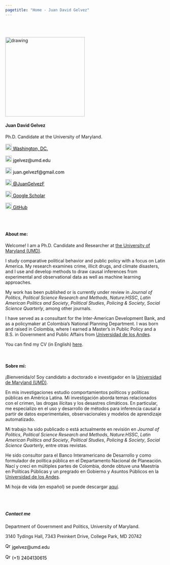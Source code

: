 ```yaml
---
pagetitle: "Home - Juan David Gelvez"
---
```


<br>  </br> <!--- Agrega lineas en blanco --->

<!------------- Panel de la izquierda ------------->
<div class="col-sm-4">

<!-- Foto completa -->
<img src="./images/profile1.png" class="center" alt="drawing" width="250" height="250"/>

#### Juan David Gelvez

<div style="text-align: left">
Ph.D. Candidate at the University of Maryland.
</div>

<!-- Location -->
<a href="https://www.google.com/maps/place/Washington+D.+C.,+Distrito+de+Columbia/@38.8938672,-77.0846157,12z/data=!3m1!4b1!4m5!3m4!1s0x89b7c6de5af6e45b:0xc2524522d4885d2a!8m2!3d38.9071923!4d-77.0368707" style="color:black;"> <img alt="Qries" src="./images/location.png" width="20" height="20">  Washington, DC.</a>

<!-- Correo -->
<p style="color:black"><img alt="Qries" src="./images/correo.png" width="20" height="20"> jgelvez@umd.edu </img></p>

<!-- Correo -->
<p style="color:black"><img alt="Qries" src="./images/correo.png" width="20" height="20"> juan.gelvezf@gmail.com </img></p>

<!-- Twitter -->
 <a href="https://twitter.com/JuanGelvezF" style="color:black;"> <img alt="Qries" src="./images/twitter.jpg" width="20" height="20">  @JuanGelvezF</a> 

<!-- Google Scholar -->
<a href="https://scholar.google.com/citations?user=U9OqP_4AAAAJ&hl=en" style="color:black;"> <img alt="Qries" src="./images/google_scholar.png" width="20" height="20">  Google Scholar </a>

<!-- GitHub -->
<a href="https://github.com/juangelvezf" style="color:black;"> <img alt="Qries" src="./images/github.png" width="20" height="20">  GitHub</a>

</div>
<!------------- Fin panel de la izquierda ------------->

<!------------- Panel de la derecha ------------->
<div class="col-sm-8">

<br>  </br> <!--- Agrega lineas en blanco --->

#### About me:

Welcome! I am a Ph.D. Candidate and Researcher at <a href="https://ilcss.umd.edu/">the University of Maryland (UMD)</a>.

I study comparative political behavior and public policy with a focus on Latin America. My research examines crime, illicit drugs, and climate disasters, and I use and develop methods to draw causal inferences from experimental and observational data as well as machine learning approaches.

My work has been published or is currently under review in *Journal of Politics*, *Political Science Research and Methods*, *Nature:HSSC*, *Latin American Politics and Society*, *Political Studies*, *Policing & Society*, *Social Science Quarterly*, among other journals.

I have served as a consultant for the Inter-American Development Bank, and as a policymaker at Colombia’s National Planning Department. I was born and raised in Colombia, where I earned a Master’s in Public Policy and a B.S. in Government and Public Affairs from <a href="https://gobierno.uniandes.edu.co/">Universidad de los Andes</a>.


You can find my CV (in English) <a href="https://juangelvezf.github.io/cv/Juan_Gelvez_cv.pdf">here</a>.



<br>

#### Sobre mí: 

¡Bienvenida/o! Soy candidato a doctorado e investigador en la <a href="https://ilcss.umd.edu/">Universidad de Maryland (UMD)</a>.

En mis investigaciones estudio comportamientos políticos y políticas públicas en América Latina. Mi investigación aborda temas relacionados con el crimen, las drogas ilícitas y los desastres climáticos. En particular, me especializo en el uso y desarrollo de métodos para inferencia causal a partir de datos experimentales, observacionales y modelos de aprendizaje automatizado.

Mi trabajo ha sido publicado o está actualmente en revisión en *Journal of Politics*, *Political Science Research and Methods*, *Nature:HSSC*, *Latin American Politics and Society*, *Political Studies*, *Policing & Society*, *Social Science Quarterly*, entre otras revistas.

He sido consultor para el Banco Interamericano de Desarrollo y como formulador de política pública en el Departamento Nacional de Planeación. Nací y crecí en múltiples partes de Colombia, donde obtuve una Maestría en Políticas Públicas y un pregrado en Gobierno y Asuntos Públicos en la <a href="https://gobierno.uniandes.edu.co/">Universidad de los Andes</a>.


Mi hoja de vida (en español) se puede descargar <a href="https://juangelvezf.github.io/cv/Juan_Gelvez_cv_esp.pdf">aquí</a>.


<br>  </br> <!--- Agrega lineas en blanco --->

##### Contact me

<p style="color:black">Department of Government and Politics, University of Maryland.

3140 Tydings Hall, 7343 Preinkert Drive, College Park, MD 20742</p>

<!-- Correo -->
<p style="color:black"><img alt="Qries" src="./images/correo.png" width="17" height="17"> jgelvez@umd.edu </img></p>

<!-- Tel -->
<p style="color:black"> <img alt="Qries" src="./images/tel.png" width="17" height="17"> (+1) 2404130615 </img></p>

</div> <!--- FIn del panel de la derecha --->

